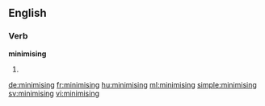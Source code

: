 ==English==

===Verb===
'''minimising'''

# {{present participle of|minimise}}

[[de:minimising]]
[[fr:minimising]]
[[hu:minimising]]
[[ml:minimising]]
[[simple:minimising]]
[[sv:minimising]]
[[vi:minimising]]
